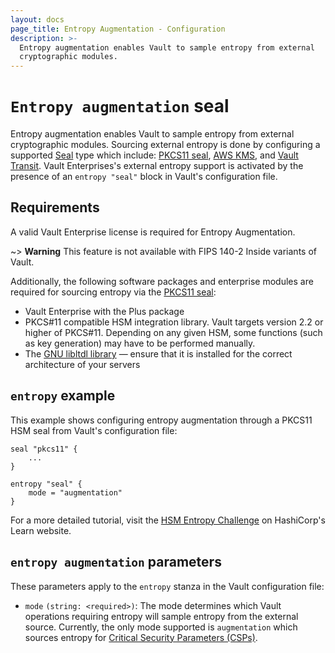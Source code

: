 ```yaml
---
layout: docs
page_title: Entropy Augmentation - Configuration
description: >-
  Entropy augmentation enables Vault to sample entropy from external
  cryptographic modules.
---
```


# `Entropy augmentation` seal

Entropy augmentation enables Vault to sample entropy from external cryptographic modules.
Sourcing external entropy is done by configuring a supported [Seal](/docs/configuration/seal) type which
include: [PKCS11 seal](/docs/configuration/seal/pkcs11), [AWS KMS](/docs/configuration/seal/awskms), and
[Vault Transit](/docs/configuration/seal/transit).
Vault Enterprises's external entropy support is activated by the presence of an `entropy "seal"`
block in Vault's configuration file.

## Requirements

A valid Vault Enterprise license is required for Entropy Augmentation.

~> **Warning** This feature is not available with FIPS 140-2 Inside variants of Vault.

Additionally, the following software packages and enterprise modules are required for sourcing entropy
via the [PKCS11 seal](/docs/configuration/seal/pkcs11):

- Vault Enterprise with the Plus package
- PKCS#11 compatible HSM integration library. Vault targets version 2.2 or
  higher of PKCS#11. Depending on any given HSM, some functions (such as key
  generation) may have to be performed manually.
- The [GNU libltdl library](https://www.gnu.org/software/libtool/manual/html_node/Using-libltdl)
  — ensure that it is installed for the correct architecture of your servers

## `entropy` example

This example shows configuring entropy augmentation through a PKCS11 HSM seal from Vault's configuration
file:

```hcl
seal "pkcs11" {
    ...
}

entropy "seal" {
    mode = "augmentation"
}
```

For a more detailed tutorial, visit the [HSM Entropy Challenge](https://learn.hashicorp.com/vault/operations/hsm-entropy)
on HashiCorp's Learn website.

## `entropy augmentation` parameters

These parameters apply to the `entropy` stanza in the Vault configuration file:

- `mode` `(string: <required>)`: The mode determines which Vault operations requiring
  entropy will sample entropy from the external source. Currently, the only mode supported
  is `augmentation` which sources entropy for [Critical Security Parameters (CSPs)](/docs/enterprise/entropy-augmentation#critical-security-parameters-csps).

